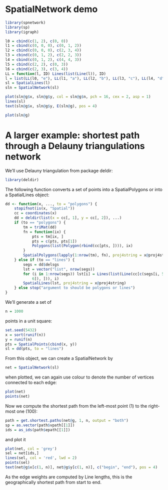 <!--
%\VignetteEngine{knitr::knitr}
%\VignetteIndexEntry{SpatialNetwork demo}
\usepackage[utf8]{inputenc}
-->

# SpatialNetwork demo

```r
library(spnetwork)
library(sp)
library(igraph)

l0 = cbind(c(1, 2), c(0, 0))
l1 = cbind(c(0, 0, 0), c(0, 1, 2))
l2 = cbind(c(0, 0, 0), c(2, 3, 4))
l3 = cbind(c(0, 1, 2), c(2, 2, 3))
l4 = cbind(c(0, 1, 2), c(4, 4, 3))
l5 = cbind(c(2, 2), c(0, 3))
l6 = cbind(c(2, 3), c(3, 4))
LL = function(l, ID) Lines(list(Line(l)), ID)
l = list(LL(l0, "e"), LL(l1, "a"), LL(l2, "b"), LL(l3, "c"), LL(l4, "d"), LL(l5, "f"), LL(l6, "g"))
sl = SpatialLines(l)
sln = SpatialNetwork(sl)
```

```r
plot(sln@g$x, sln@g$y, col = sln@g$n, pch = 16, cex = 2, asp = 1)
lines(sl)
text(sln@g$x, sln@g$y, E(sln@g), pos = 4)
```

```r
plot(sln@g)
```

# A larger example: shortest path through a Delauny triangulations network

We'll use Delauny triangulation from package deldir:
```r
library(deldir)
```

The following function converts a set of points into a
SpatialPolygons or into a SpatialLines object:

```r
dd <- function(x, ..., to = "polygons") {
    stopifnot(is(x, "Spatial"))
    cc = coordinates(x)
    dd = deldir(list(x = cc[, 1], y = cc[, 2]), ...)
    if (to == "polygons") {
        tm = triMat(dd)
        fn = function(ix) {
            pts = tm[ix, ]
            pts = c(pts, pts[1])
            Polygons(list(Polygon(rbind(cc[pts, ]))), ix)
        }
        SpatialPolygons(lapply(1:nrow(tm), fn), proj4string = x@proj4string)
    } else if (to == "lines") {
        segs = dd$delsgs
        lst = vector("list", nrow(segs))
        for (i in 1:nrow(segs)) lst[i] = Lines(list(Line(cc[c(segs[i, 5], segs[i, 
            6]), ])), i)
        SpatialLines(lst, proj4string = x@proj4string)
    } else stop("argument to should be polygons or lines")
}
```

We'll generate a set of 

```r
n = 1000
```

points in a unit square:

```r
set.seed(5432)
x = sort(runif(n))
y = runif(n)
pts = SpatialPoints(cbind(x, y))
sl = dd(pts, to = "lines")
```

From this object, we can create a SpatialNetwork by

```r
net = SpatialNetwork(sl)
```

when plotted, we can again use colour to denote the number of vertices connected to each edge:

```r
plot(net)
points(net)
```

Now we compute the shortest path from the left-most point (1) to the right-most one (100):

```r
path = get.shortest.paths(net@g, 1, n, output = "both")
sp = as.vector(path$vpath[[1]])
ids = as_ids(path$epath[[1]])
```

and plot it

```r
plot(net, col = 'grey')
sel = net[ids,]
lines(sel, col = 'red', lwd = 2)
points(sel)
text(net@g$x[c(1, n)], net@g$y[c(1, n)], c("begin", "end"), pos = 4)
```

As the edge weights are computed by Line lengths, this is the geographically shortest path from start to end. 
